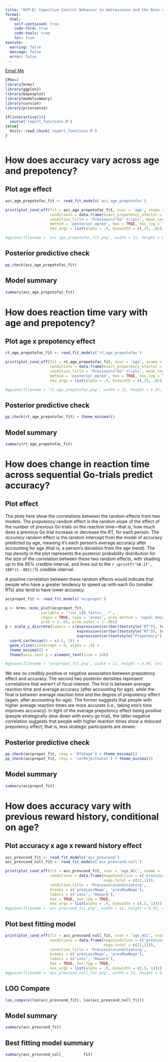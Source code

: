 ```yaml
---
title: "HCP-D: Cognitive Control Behavior in Adolescence and the Role of Reward"
format: 
  html:
    self-contained: true
    code-fold: true
    code-tools: true
    toc: true
execute: 
  warning: false
  message: false
  error: false
---
```


[Email Me](mailto:jcflournoyphd@proton.me)

```r
CPUs=4
library(brms)
library(ggplot2)
library(bayesplot)
library(modelsummary)
library(curvish)
library(priorsense)
```


```r
if(interactive()){
  source('report_functions.R')
}else{
  knitr::read_chunk('report_functions.R')
}
```

```r
```

# How does accuracy vary across age and prepotency?

::: {.panel-tabset}

## Plot age effect

```r
acc_age_prepotofac_fit <- read_fit_models('acc_age_prepotofac')

print(plot_cond_eff(fit = acc_age_prepotofac_fit, xvar = 'age', xname = 'Age', yname = 'Accuracy',
                    conditions = data.frame(exact_prepotency_ofactor = 0:4), 
                    condition_title = 'Previous\n"Go" trials', mean_center_y = FALSE,
                    method = 'posterior_epred', hex = TRUE, hex_log = TRUE, 
                    hex_args = list(alpha = .9, binwidth = c(.25, .02))))

#ggsave(filename = 'acc_age_prepotofac_fit.png', width = 11, height = 6.95, units = 'in', dpi = 300)
```

## Posterior predictive check

```r
pp_check(acc_age_prepotofac_fit)
```


## Model summary

```r
summary(acc_age_prepotofac_fit)
```

:::


# How does reaction time vary with age and prepotency?

::: {.panel-tabset}

## Plot age x prepotency effect

```r
rt_age_prepotofac_fit <- read_fit_models('rt_age_prepotofac')

print(plot_cond_eff(fit = rt_age_prepotofac_fit, xvar = 'age', xname = 'Age', yname = 'Reaction Time',
                    conditions = data.frame(exact_prepotency_ofactor = 0:3), 
                    condition_title = 'Previous\n"Go" trials', mean_center_y = FALSE,
                    method = 'posterior_epred', hex = TRUE, hex_log = TRUE, 
                    hex_args = list(alpha = .9, binwidth = c(.25, .02))))

#ggsave(filename = 'rt_age_prepotofac.png', width = 11, height = 6.95, units = 'in', dpi = 300)
```

## Posterior predictive check

```r
pp_check(rt_age_prepotofac_fit) + theme_minimal()
```

## Model summary

```r
summary(rt_age_prepotofac_fit)
```

:::

# How does change in reaction time across sequential Go-trials predict accuracy?

::: {.panel-tabset}

## Plot effect

The plots here show the correlations between the random effects from two models. The _prepotency_ random effect is the random slope of the effect of the number of previous Go trials on the reaction time---that is, how much does a previous Go trial increase or decrease the RT, for each person. The _accuracy_ random effect is the random intercept from the model of accuracy predicted by age, meaning it's each person's average accuracy after accounting for age (that is, a person's deviation from the age trend). The top density in the plot represents the posterior probability distribution for the size of the correlation between these two random effects, with shading up to the 95% credible interval, and lines out to the `r sprintf('%0.1f', 100*(1-.001))`% credible interval.

A positive correlation between these random effects would indicate that people who have a greater tendency to speed up with each Go (smaller RTs) also tend to have lower accuracy.


```r
accprepot_fit <- read_fit_models('accprepot')

p <- brms::mcmc_plot(accprepot_fit, 
                variable = '^cor_sID_factor__.*',
                regex = TRUE, type = 'areas', area_method = 'equal height',
                prob = 1-.05, prob_outer = 1-.001)
p + scale_y_discrete(labels = c(expression(cor(bar(textstyle("RT")), textstyle("Prepotency"))), 
                                expression(cor(bar(textstyle("RT")), textstyle("Accuracy"))),
                                expression(cor(textstyle("Prepotency"), textstyle("Accuracy"))))) + 
  coord_cartesian(x = c(-1, 1)) + 
  geom_vline(xintercept = 0, alpha = .8) +
  theme_minimal() + 
  theme(axis.text.y = element_text(size = 24))

#ggsave(filename = 'accprepot_fit.png', width = 11, height = 6.95, units = 'in', dpi = 300)
```
We see no credibly positive or negative association between prepotency effect and accuracy. The second two posterior densities represent correlations that weren't of focal interest. The first is between average reaction time and average accuracy (after accounting for age), while the final is between average reaction time and the degree of prepotency effect (again, after accounting for age). The former suggests that people with higher average reaction times are more accurate (i.e., taking one's time improves accuracy). In light of the average prepotency effect being _positive_ (people strategically slow down with every go trial), the latter negative correlation suggests that people with higher reaction times show a reduced prepotency effect; that is, less strategic participants are slower. 

## Posterior predictive check

```r
pp_check(accprepot_fit, resp = 'RTshape') + theme_minimal()
pp_check(accprepot_fit, resp = 'corRejecttotal') + theme_minimal()
```

## Model summary

```r
summary(accprepot_fit)
```

:::

# How does accuracy vary with previous reward history, conditional on age?

::: {.panel-tabset}

## Plot accuracy x age x reward history effect

```r
acc_prevcond_fit <- read_fit_models('acc_prevcond')
acc_prevcond_null_fit <- read_fit_models('acc_prevcond_null')

print(plot_cond_eff(fit = acc_prevcond_fit, xvar = 'age_ACC', xname = 'Age', yname = 'Accuracy',
                    conditions = data.frame(nogoCondition = c('prevLossNogo', 'prevRewNogo'),
                                            nogo.total = c(12,12)), 
                    condition_title = 'Previous\nconditioning',
                    breaks = c('prevLossNogo', 'prevRewNogo'),
                    labels = c('Loss', 'Reward'),
                    hex = TRUE, hex_log = TRUE, 
                    hex_args = list(alpha = .9, binwidth = c(.5, 1))))
#ggsave(filename = 'acc_prevcond_fit.png', width = 11, height = 6.95, units = 'in', dpi = 300)
```

## Plot best fitting model

```r
print(plot_cond_eff(fit = acc_prevcond_null_fit, xvar = 'age_ACC', xname = 'Age', yname = 'Accuracy',
                    conditions = data.frame(nogoCondition = c('prevLossNogo', 'prevRewNogo'),
                                            nogo.total = c(12,12)), 
                    condition_title = 'Previous\nconditioning',
                    breaks = c('prevLossNogo', 'prevRewNogo'),
                    labels = c('Loss', 'Reward'),
                    hex = TRUE, hex_log = TRUE, 
                    hex_args = list(alpha = .9, binwidth = c(.5, 1))))
#ggsave(filename = 'acc_prevcond_null_fit.png', width = 11, height = 6.95, units = 'in', dpi = 300)
```

## LOO Compare

```r
loo_compare(loo(acc_prevcond_fit), loo(acc_prevcond_null_fit))
```


## Model summary

```r
summary(acc_prevcond_fit)
```

## Best fitting model summary

```r
summary(acc_prevcond_null_         fit)
```


:::

